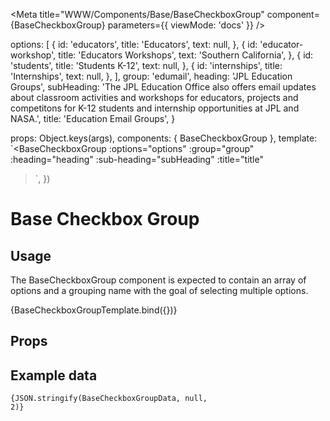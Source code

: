 
<Meta
  title="WWW/Components/Base/BaseCheckboxGroup"
  component={BaseCheckboxGroup}
  parameters={{ viewMode: 'docs' }}
/>

  options: [
    {
      id: 'educators',
      title: 'Educators',
      text: null,
    },
    {
      id: 'educator-workshop',
      title: 'Educators Workshops',
      text: 'Southern California',
    },
    {
      id: 'students',
      title: 'Students K-12',
      text: null,
    },
    {
      id: 'internships',
      title: 'Internships',
      text: null,
    },
  ],
  group: 'edumail',
  heading: 'JPL Education Groups',
  subHeading:
    'The JPL Education Office also offers email updates about classroom activities and workshops for educators, projects and competitons for K-12 students and internship opportunities at JPL and NASA.',
  title: 'Education Email Groups',
}

  props: Object.keys(args),
  components: { BaseCheckboxGroup },
  template: `<BaseCheckboxGroup :options="options" :group="group" :heading="heading" :sub-heading="subHeading" :title="title"
></BaseCheckboxGroup>`,
})

# Base Checkbox Group

## Usage

The BaseCheckboxGroup component is expected to contain an array of options and a grouping name with the goal of selecting multiple options.

<Canvas>
  <Story name="Default" args={BaseCheckboxGroupData}>
    {BaseCheckboxGroupTemplate.bind({})}
  </Story>
</Canvas>

## Props

<ArgsTable for={BaseCheckboxGroup} />

## Example data

<code language="json">{JSON.stringify(BaseCheckboxGroupData, null, 2)}</code>
